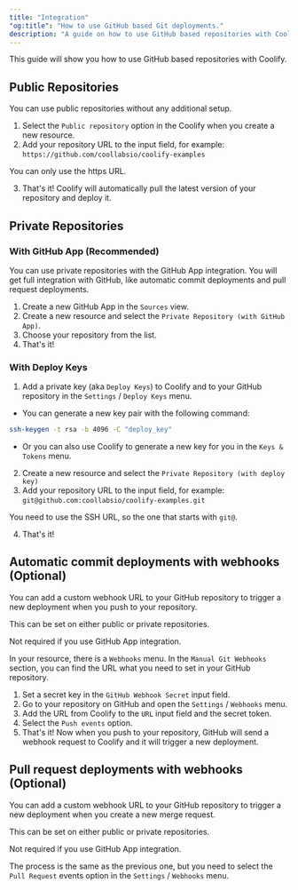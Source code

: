 ```yaml
---
title: "Integration"
"og:title": "How to use GitHub based Git deployments."
description: "A guide on how to use GitHub based repositories with Coolify."
---
```


This guide will show you how to use GitHub based repositories with Coolify.

## Public Repositories

You can use public repositories without any additional setup.

1. Select the `Public repository` option in the Coolify when you create a new resource.
2. Add your repository URL to the input field, for example: `https://github.com/coollabsio/coolify-examples`

You can only use the https URL.

3. That's it! Coolify will automatically pull the latest version of your repository and deploy it.

## Private Repositories

### With GitHub App (Recommended)

You can use private repositories with the GitHub App integration. You will get full integration with GitHub, like automatic commit deployments and pull request deployments.

1. Create a new GitHub App in the `Sources` view.
2. Create a new resource and select the `Private Repository (with GitHub App)`.
3. Choose your repository from the list.
4. That's it!

### With Deploy Keys

1. Add a private key (aka `Deploy Keys`) to Coolify and to your GitHub repository in the `Settings` / `Deploy Keys` menu.


  - You can generate a new key pair with the following command: 
  
  ```bash
  ssh-keygen -t rsa -b 4096 -C "deploy_key" 
  ```

  - Or you can also use Coolify to generate a new key for you in the `Keys & Tokens` menu.


2. Create a new resource and select the `Private Repository (with deploy key)`
3. Add your repository URL to the input field, for example: `git@github.com:coollabsio/coolify-examples.git`

You need to use the SSH URL, so the one that starts with `git@`.

4. That's it!

## Automatic commit deployments with webhooks (Optional)

You can add a custom webhook URL to your GitHub repository to trigger a new deployment when you push to your repository.


This can be set on either public or private repositories.

Not required if you use GitHub App integration.



In your resource, there is a `Webhooks` menu. In the `Manual Git Webhooks` section, you can find the URL what you need to set in your GitHub repository.

1. Set a secret key in the `GitHub Webhook Secret` input field.
2. Go to your repository on GitHub and open the `Settings` / `Webhooks` menu.
3. Add the URL from Coolify to the `URL` input field and the secret token.
4. Select the `Push events` option.
5. That's it! Now when you push to your repository, GitHub will send a webhook request to Coolify and it will trigger a new deployment.

## Pull request deployments with webhooks (Optional)

You can add a custom webhook URL to your GitHub repository to trigger a new deployment when you create a new merge request.


This can be set on either public or private repositories.

Not required if you use GitHub App integration.



The process is the same as the previous one, but you need to select the `Pull Request` events option in the `Settings` / `Webhooks` menu.
